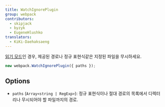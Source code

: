 ```yaml
---
title: WatchIgnorePlugin
group: webpack
contributors:
  - skipjack
  - byzyk
  - EugeneHlushko
translators:
  - KiKi-Daehaksaeng
---
```


[읽기 모드](/configuration/watch)인 경우, 제공된 경로나 정규 표현식같은 지정된 파일을 무시하세요.

```javascript
new webpack.WatchIgnorePlugin({ paths });
```

## Options

- `paths` (`Array<string | RegExp>`): 정규 표현식이나 절대 경로의 목록에서 디렉터리나 무시되어야 할 파일까지의 경로.
